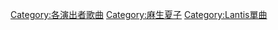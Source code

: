 [[Category:各演出者歌曲|Category:各演出者歌曲]]
[[Category:麻生夏子|Category:麻生夏子]]
[[Category:Lantis單曲|Category:Lantis單曲]]